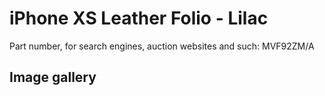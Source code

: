 
# iPhone XS Leather Folio - Lilac

Part number, for search engines, auction websites and such: MVF92ZM/A

## Image gallery

<div style={{ width: "768px" }}>
  <GalleryComponent
    images={[
      {
        original: "/everysource/MVF92.png",
        thumbnail: "/everypreview/MVF92.png",
      },
      {
        original: "/everysource/MVF92_AV1_GOLD.png",
        thumbnail: "/everypreview/MVF92_AV1_GOLD.png",
      },
      {
        original: "/everysource/MVF92_AV1_SILVER.png",
        thumbnail: "/everypreview/MVF92_AV1_SILVER.png",
      },
      {
        original: "/everysource/MVF92_AV1_SPACE_GRAY.png",
        thumbnail: "/everypreview/MVF92_AV1_SPACE_GRAY.png",
      },
      {
        original: "/everysource/MVF92_AV2.png",
        thumbnail: "/everypreview/MVF92_AV2.png",
      }
    ]}
  />
</div>